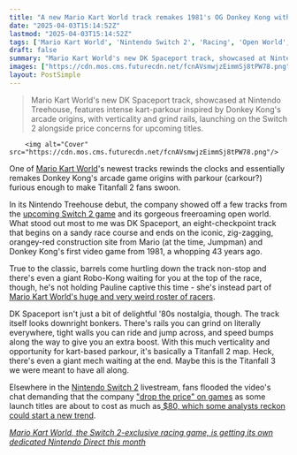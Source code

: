 ```yaml
---
title: "A new Mario Kart World track remakes 1981's OG Donkey Kong with parkour that would make Titanfall 2 blush"
date: "2025-04-03T15:14:52Z"
lastmod: "2025-04-03T15:14:52Z"
tags: ['Mario Kart World', 'Nintendo Switch 2', 'Racing', 'Open World', 'Nintendo Direct']
draft: false
summary: "Mario Kart World's new DK Spaceport track, showcased at Nintendo Treehouse, features intense kart-parkour inspired by Donkey Kong's arcade origins,  with  verticality and grind rails, launching on the Switch 2 alongside price concerns for upcoming titles."
images: ["https://cdn.mos.cms.futurecdn.net/fcnAVsmwjzEimmSj8tPW78.png"]
layout: PostSimple
---
```

> Mario Kart World's new DK Spaceport track, showcased at Nintendo Treehouse, features intense kart-parkour inspired by Donkey Kong's arcade origins,  with  verticality and grind rails, launching on the Switch 2 alongside price concerns for upcoming titles.


        <img alt="Cover" src="https://cdn.mos.cms.futurecdn.net/fcnAVsmwjzEimmSj8tPW78.png"/>
        
One of [Mario Kart World](https://www.gamesradar.com/games/mario-kart-world-guide/)'s newest tracks rewinds the clocks and essentially remakes Donkey Kong's arcade game origins with parkour (carkour?) furious enough to make Titanfall 2 fans swoon.

In its Nintendo Treehouse debut, the company showed off a few tracks from the [upcoming Switch 2 game](https://www.gamesradar.com/upcoming-switch-2-games/) and its gorgeous freeroaming open world. What stood out most to me was DK Spaceport, an eight-checkpoint track that begins on a sandy race course and ends on the iconic, zig-zagging, orangey-red construction site from Mario (at the time, Jumpman) and Donkey Kong's first video game from 1981, a whopping 43 years ago.

True to the classic, barrels come hurtling down the track non-stop and there's even a giant Robo-Kong waiting for you at the top of the race, though, he's not holding Pauline captive this time - she's instead part of [Mario Kart World's huge and very weird roster of racers](https://www.gamesradar.com/games/racing/mario-kart-world-appears-to-have-at-least-50-playable-characters-and-it-has-a-baffling-list-of-newcomers-including-the-moo-moo-meadows-cow-a-crab-and-a-dead-fish-truly-peak-character-variety/).

DK Spaceport isn't just a bit of delightful '80s nostalgia, though. The track itself looks downright bonkers. There's rails you can grind on literally everywhere, tight walls you can ride and jump across, and speed bumps along the way to give you an extra boost. With this much verticality and opportunity for kart-based parkour, it's basically a Titanfall 2 map. Heck, there's even a giant mech waiting at the end. Maybe this is the Titanfall 3 we were meant to have all along.

Elsewhere in the [Nintendo Switch 2](https://www.gamesradar.com/nintendo-switch-2-guide/) livestream, fans flooded the video's chat demanding that the company ["drop the price" on games](https://www.gamesradar.com/games/super-mario/drop-the-price-nintendos-treehouse-stream-overshadowed-by-players-noisily-protesting-the-switch-2s-hefty-cost/) as some launch titles are about to cost as much as[ $80, which some analysts reckon could start a new trend](https://www.gamesradar.com/games/super-mario/the-mario-kart-world-price-of-usd80-could-be-the-new-normal-but-sales-wont-be-impacted-at-first-the-true-test-will-come-in-year-2/).

[<em>Mario Kart World, the Switch 2-exclusive racing game, is getting its own dedicated Nintendo Direct this month</em>](https://www.gamesradar.com/games/racing/mario-kart-world-the-switch-2-exclusive-racing-game-is-getting-its-own-dedicated-nintendo-direct-this-month/)
        